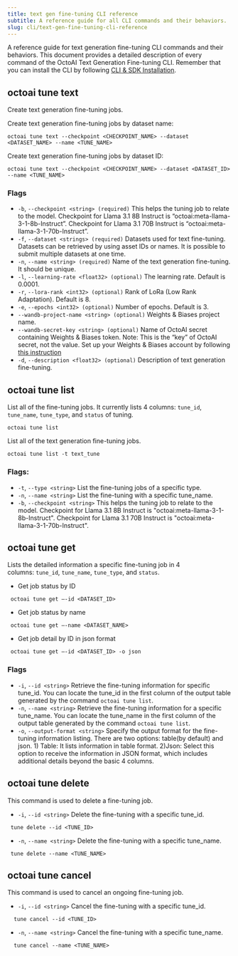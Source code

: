 ---
title: text gen fine-tuning CLI reference
subtitle: A reference guide for all CLI commands and their behaviors.
slug: cli/text-gen-fine-tuning-cli-reference
---

A reference guide for text generation fine-tuning CLI commands and their behaviors. This document provides a detailed description of every command of the OctoAI Text Generation Fine-tuning CLI. Remember that you can install the CLI by following [CLI & SDK Installation](/docs/cli/cli-and-sdk-installation).

## octoai tune text

Create text generation fine-tuning jobs.

Create text generation fine-tuning jobs by dataset name:

```Shell Shell
octoai tune text --checkpoint <CHECKPOINT_NAME> --dataset <DATASET_NAME> --name <TUNE_NAME>
```

Create text generation fine-tuning jobs by dataset ID:

```Shell Shell
octoai tune text --checkpoint <CHECKPOINT_NAME> --dataset <DATASET_ID> --name <TUNE_NAME>
```

### Flags

- `-b`, `--checkpoint <string> (required)` This helps the tuning job to relate to the model. Checkpoint for Llama 3.1 8B Instruct is “octoai:meta-llama-3-1-8b-Instruct”. Checkpoint for Llama 3.1 70B Instruct is “octoai:meta-llama-3-1-70b-Instruct”.
- `-f`, `--dataset <strings> (required)` Datasets used for text fine-tuning. Datasets can be retrieved by using asset IDs or names. It is possible to submit multiple datasets at one time.
- `-n`, `--name <string> (required)` Name of the text generation fine-tuning. It should be unique.
- `-l`, `--learning-rate <float32> (optional)` The learning rate. Default is 0.0001.
- `-r`, `--lora-rank <int32> (optional)` Rank of LoRa (Low Rank Adaptation). Default is 8.
- `-e`, `--epochs <int32> (optional)` Number of epochs. Default is 3.
- `--wandb-project-name <string> (optional)` Weights & Biases project name.
- `--wandb-secret-key <string> (optional)` Name of OctoAI secret containing Weights & Biases token. Note: This is the “key” of OctoAI secret, not the value. Set up your Weights & Biases account by following [this instruction](/docs/integrations/weights-and-biases)
- `-d`, `--description <float32> (optional)` Description of text generation fine-tuning.

## octoai tune list

List all of the fine-tuning jobs. It currently lists 4 columns: `tune_id`, `tune_name`, `tune_type`, and `status` of tuning.

```Shell Shell
octoai tune list
```

List all of the text generation fine-tuning jobs.

```Shell Shell
octoai tune list -t text_tune
```

### Flags:

- `-t`, `--type <string>` List the fine-tuning jobs of a specific type.
- `-n`, `--name <string>` List the fine-tuning with a specific tune_name.
- `-b`, `--checkpoint <string>` This helps the tuning job to relate to the model. Checkpoint for Llama 3.1 8B Instruct is "octoai:meta-llama-3-1-8b-Instruct". Checkpoint for Llama 3.1 70B Instruct is "octoai:meta-llama-3-1-70b-Instruct".

## octoai tune get

Lists the detailed information a specific fine-tuning job in 4 columns: `tune_id`, `tune_name`, `tune_type`, and `status`.

- Get job status by ID

```Shell Shell
 octoai tune get —-id <DATASET_ID>
```

- Get job status by name

```Shell Shell
 octoai tune get —-name <DATASET_NAME>
```

- Get job detail by ID in json format

```Shell Shell
 octoai tune get —-id <DATASET_ID> -o json
```

### Flags
- `-i`, `--id <string>` Retrieve the fine-tuning information for specific tune_id. You can locate the tune_id in the first column of the output table generated by the command `octoai tune list`.
- `-n`, `--name <string>` Retrieve the fine-tuning information for a specific tune_name. You can locate the tune_name in the first column of the output table generated by the command `octoai tune list`.
- `-o`, `--output-format <string>` Specify the output format for the fine-tuning information listing. There are two options: table(by default) and json. 1) Table: It lists information in table format. 2)Json: Select this option to receive the information in JSON format, which includes additional details beyond the basic 4 columns. 

## octoai tune delete

This command is used to delete a fine-tuning job.
- `-i`, `--id <string>` Delete the fine-tuning with a specific tune_id.

```Shell Shell
 tune delete --id <TUNE_ID>
```

- `-n`, `--name <string>` Delete the fine-tuning with a specific tune_name.

```Shell Shell
 tune delete --name <TUNE_NAME>
```

## octoai tune cancel

This command is used to cancel an ongoing fine-tuning job.

- `-i`, `--id <string>` Cancel the fine-tuning with a specific tune_id.

```Shell Shell
  tune cancel --id <TUNE_ID>
```

- `-n`, `--name <string>` Cancel the fine-tuning with a specific tune_name.
 
```Shell Shell
  tune cancel --name <TUNE_NAME>
```





